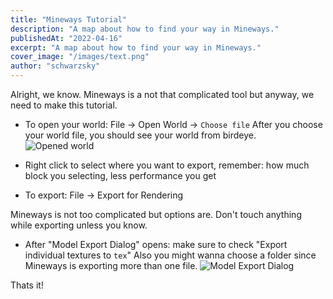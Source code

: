 ```yaml
---
title: "Mineways Tutorial"
description: "A map about how to find your way in Mineways."
publishedAt: "2022-04-16"
excerpt: "A map about how to find your way in Mineways."
cover_image: "/images/text.png"
author: "schwarzsky"
---
```


Alright, we know. Mineways is a not that complicated tool but anyway, we need to make this tutorial.


- To open your world: File -> Open World -> `Choose file`
    After you choose your world file, you should see your world from birdeye.
    <img src="https://i.imgur.com/X6jxrBp.png" alt="Opened world" />

- Right click to select where you want to export, remember: how much block you selecting, less performance you get
- To export: File -> Export for Rendering

<Warning>
    Mineways is not too complicated but options are. Don't touch anything while exporting unless you know.
</Warning>

- After "Model Export Dialog" opens: make sure to check "Export individual textures to `tex`"
    Also you might wanna choose a folder since Mineways is exporting more than one file.
    <img src="https://i.imgur.com/knlzmsQ.png" alt="Model Export Dialog" />

Thats it!